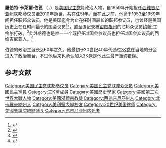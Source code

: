 {{noteTA
|1=zh-hans:罗伯特;zh-hant:羅伯特;zh-tw:勞勃;zh-hk:羅拔;
}}
{{Infobox officeholder
| name= 罗伯特·伯德<br>Robert Byrd
| image= Robert Byrd official portrait.jpg
| caption= 2003年官方肖像
| office4= [[美国参议院临时议长|美国参议院临时议长]]
| term_start4= 2007年1月3日
| term_end4= 2010年6月28日
| predecessor4= [[泰德·史蒂芬|泰德·史蒂芬]]
| successor4= [[丹尼爾·井上|丹尼爾·井上]]
| term_start5= 2001年6月6日
| term_end5= 2003年1月3日
| predecessor5= [[斯特罗姆·瑟蒙德|斯特罗姆·瑟蒙德]]
| successor5= 泰德·史蒂芬
| term_start6= 2001年1月3日
| term_end6= 2001年1月200日
| predecessor6= 斯特罗姆·瑟蒙德
| successor6= 斯特罗姆·瑟蒙德
| term_start7= 1989年1月3日
| term_end7= 1995年1月3日
| predecessor7= [[約翰·C·斯坦尼斯|約翰·C·斯坦尼斯]]
| successor7= 斯特罗姆·瑟蒙德
| jr/sr9= 参议员
| state9= [[西维吉尼亚州|西维吉尼亚州]]
| term_start9= 1959年1月3日
| term_end9= 2010年6月28日
| predecessor9= [[查普曼·雷弗康布|查普曼·雷弗康布]]
| successor9= [[卡特·古德温|卡特·古德温]]
| office8= [[美国参议院临时议长|美国参议院临时议长]]
| term_start8= 2003年1月3日
| term_end8= 2007年1月3日
| predecessor8= 斯特罗姆·瑟蒙德
| successor8= 泰德·史蒂芬
| office= [[美国参议院政党领袖|參議院多數黨領袖]]
| deputy= [[阿兰·克兰斯顿|阿兰·克兰斯顿]]
| term_start= 1987年1月3日
| term_end= 1989年1月3日
| predecessor= [[鲍勃·多尔|鲍勃·多尔]]
| successor= [[乔治·米切尔|乔治·米切尔]]
| term_start1= 1977年1月3日
| term_end1= 1981年1月3日
| deputy1= 阿兰·克兰斯顿
| predecessor1= [[迈克·曼斯菲尔德|迈克·曼斯菲尔德]]
| successor1= [[霍华德·贝克|霍华德·贝克]]
| office2= [[美国参议院政党领袖|參議院少數黨領袖]]
| deputy2= 阿兰·克兰斯顿
| term_start2= 1981年1月3日
| term_end2= 1987年1月3日
| predecessor2= Howard Baker
| successor2= 霍华德·贝克
| office3= 參議院民主黨核心小組成员
| term_start3= 1977年1月3日
| term_end3= 1989年1月3日
| predecessor3= [[迈克·曼斯菲尔德|迈克·曼斯菲尔德]]
| successor3= [[乔治·米切尔|乔治·米切尔]]
| office10= [[美国参议院政党领袖|参议院多数党党鞭]]
| leader10= 迈克·曼斯菲尔德
| term_start10= 1971年1月3日
| term_end10= 1977年1月3日
| predecessor10= [[泰德·肯尼迪|泰德·肯尼迪]]
| successor10= 阿兰·克兰斯顿
| office11= 参议院民主党会议秘书
| leader11= 迈克·曼斯菲尔德
| term_start11= 1967年1月3日
| term_end11= 1971年1月3日
| predecessor11= [[喬治·斯馬瑟斯|喬治·斯馬瑟斯]]
| successor11= 弗蘭克·莫斯
| state12= [[西维吉尼亚州|西维吉尼亚州]]
| district12= {{ushr|WV|6|六}}
| term_start12= 1953年1月3日
| term_end12= 1959年1月3日
| predecessor12= E·H·赫德里克
| successor12= 小約翰·M·斯萊克
| state_senate13= 西弗吉尼亚州
| district13= 9
| term_start13= 1950年12月1日
| term_end13= 1952年12月23日
| predecessor13= 尤金·斯科特
| successor13= 杰克·努科尔斯
| office14= 西维吉尼亚州众议院[[羅利縣_(西維吉尼亞州)|罗利县]]议员
| term_start14= 1947年1月
| term_end14= 1950年12月
| predecessor14= ''多名成员''
| successor14= ''多名成员''
| birth_name= 小科尼利厄斯·卡爾文·塞爾
| birth_date= {{birth date|1917|11|20}}
| birth_place= {{USA}}[[北卡羅萊納州|北卡羅萊納州]]北威爾克斯伯勒
| death_date= {{death date and age|2010|6|28|1917|11|20}}
| death_place= {{flag|USA}}[[维吉尼亚州|维吉尼亚州]]梅里菲爾德
| resting_place= {{flag|USA}}[[维吉尼亚州|维吉尼亚州]][[阿靈頓縣_(維吉尼亞州)|阿灵顿]]哥伦比亚花园公墓
| party= [[民主党_(美国)|民主党]]
| spouse= {{marriage|厄瑪·詹姆斯|1936|2006|reason=逝世}}
| children= 2
| education= [[马歇尔大学|马歇尔大学]] （文学士）<br />[[美利坚大学|美利坚大学]] （[[法律博士|法律博士]]）
| signature= Robert C. Byrd Signature.svg
}}

'''羅伯特·卡萊爾·伯德''' （{{lang-en|'''Robert Carlyle Byrd'''}}，{{bd|1917年|11月20日|2010年|6月28日|catIdx=Byrd}}）是[[民主党_(美国)|美国民主党]]籍政治人物，自1959年开始担任[[西维吉尼亚州|西维吉尼亚州]]联邦参议员至2010年逝世，共在任51年。而在此之前，他曾于1953至1959年间担任联邦众议员。他是美国迄今为止在任时间最长的联邦参议员，也曾经是美国历史上在任时间最长的国会议员<ref name="news.aol.com">{{cite web|last=Kellman |first=Laurie |url=http://news.aol.com/article/senator-robert-c-byrd-is-longest-serving/771641 |archive-url=https://web.archive.org/web/20091121092413/http://news.aol.com/article/senator-robert-c-byrd-is-longest-serving/771641 |archive-date=November 21, 2009 |title=Senator Robert C. Byrd is Longest-Serving Lawmaker in Congress |publisher=News.aol.com |date=November 18, 2009 |access-date=June 28, 2010}}</ref><ref name="The Washington Post">{{cite news|last=Holley|first=Joe|title=The Washington Post – Sen. Robert Byrd dead at 92; West Virginia lawmaker was the longest serving member of Congress in history|url=https://www.washingtonpost.com/wp-dyn/content/article/2010/06/28/AR2010062801241.html|newspaper=The Washington Post|access-date=September 1, 2012|date=June 28, 2010|archive-url=https://web.archive.org/web/20110126015409/http://www.washingtonpost.com/wp-dyn/content/article/2010/06/28/AR2010062801241.html|archive-date=January 26, 2011|url-status=live}}</ref>，直至该记录被[[密歇根州|密歇根州]]的联邦众议员[[约翰·丁格尔|约翰·丁格尔]]打破。<ref name="UPI_Dingell">{{cite web | title=U.S. Rep. Dingell is longest-serving member of Congress in history | work=UPI | url=http://www.upi.com/Top_News/US/2013/06/07/US-Rep-Dingell-is-longest-serving-member-of-Congress-in-history/UPI-53111370623338/ | date=June 7, 2013 | access-date=June 8, 2013 | archive-url=https://web.archive.org/web/20130608003817/http://www.upi.com/Top_News/US/2013/06/07/US-Rep-Dingell-is-longest-serving-member-of-Congress-in-history/UPI-53111370623338/ | archive-date=June 8, 2013 | url-status=live }}</ref>此外伯德也是唯一一个既担任过国会参议员也担任过国会众议员的西维吉尼亚人。<ref>{{cite book |date=2012 |title=Memorial Addresses and Other Tributes Held in Honor of Robert C. Byrd, Late a Senator from West Virginia |url=https://books.google.com/books?id=h8WHFD2qXscC&pg=PA46 |location=Washington, DC |publisher=US Government Printing Office |page=46 |access-date=November 4, 2015 |archive-url=https://web.archive.org/web/20170216115413/https://books.google.com/books?id=h8WHFD2qXscC&pg=PA46 |archive-date=February 16, 2017 |url-status=live }}</ref>

伯德的政治生涯长达60年之久。他最初于20世纪40年代通过[[3K党|3K党]]在当地的分会进入了政治舞台，不过他后来也承认加入3K党是他此生最严重的错误。

==参考文献==
{{reflist}}

{{start box}}
{{s-off|us}}
{{s-bef|before=[[泰德·史蒂芬|泰德·史蒂芬]]<br /><small>[[阿拉斯加州|阿拉斯加州]]</small>}}
{{s-ttl|title=[[參議院臨時議長|參議院臨時議長]]| years=2007年1月3日－2010年6月28日}}
{{s-aft|after=[[丹尼爾·井上|丹尼爾·井上]]<br><small>[[夏威夷州|夏威夷州]]</small>}}
{{s-par|us-sen}}
{{U.S. Senator box | state= 西維吉尼亞州 | class=1 | before = [[威廉·查普曼·雷弗科姆|威廉·查普曼·雷弗科姆]] | alongside=[[Jennings_Randolph|Jennings Randolph]], [[Jay_Rockefeller|John D. Rockefeller IV]] | years=1959年1月3日—2010年6月28日| after=[[卡特·古德溫|卡特·古德溫]]}}
{{end box}}

{{联邦参议院多数党党鞭}}

{{Authority control}}
{{DEFAULTSORT:Byrd, Robert}}
[[Category:美国民主党联邦参议员|Category:美国民主党联邦参议员]]
[[Category:美国民主党联邦众议员|Category:美国民主党联邦众议员]]
[[Category:美國民主黨員|Category:美國民主黨員]]
[[Category:三K黨成員|Category:三K黨成員]]
[[Category:美國歷史學家|Category:美國歷史學家]]
[[Category:美國第二次世界大戰人物|Category:美國第二次世界大戰人物]]
[[Category:美國浸禮宗教徒|Category:美國浸禮宗教徒]]
[[Category:西弗吉尼亚州人|Category:西弗吉尼亚州人]]
[[Category:北卡羅來納州人|Category:北卡羅來納州人]]
[[Category:美利堅大學校友|Category:美利堅大學校友]]
[[Category:20世纪美国律师|Category:20世纪美国律师]]
[[Category:美國參議院臨時議長|Category:美國參議院臨時議長]]
[[Category:弗吉尼亚州病死者|Category:弗吉尼亚州病死者]]